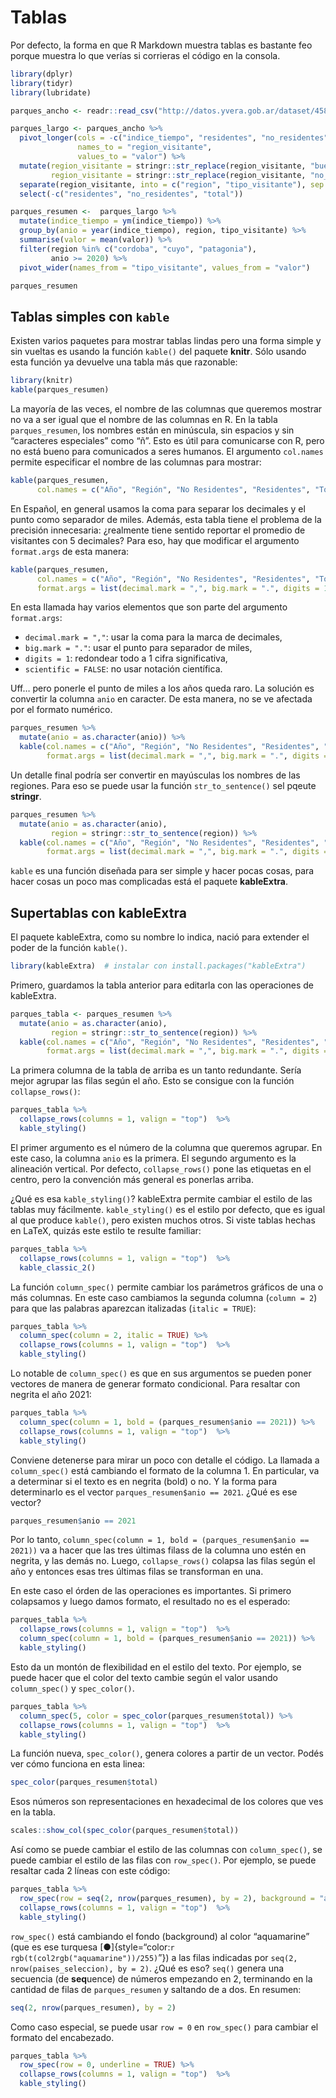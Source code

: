 # Tablas

Por defecto, la forma en que R Markdown muestra tablas es bastante feo porque muestra lo que verías si corrieras el código en la consola.

```r
library(dplyr)
library(tidyr)
library(lubridate)

parques_ancho <- readr::read_csv("http://datos.yvera.gob.ar/dataset/458bcbe1-855c-4bc3-a1c9-cd4e84fedbbc/resource/78aea6ed-761c-4659-bdf2-7fcb0f616fad/download/serie-tiempo-parques-nacionales-mensual.csv")

parques_largo <- parques_ancho %>% 
  pivot_longer(cols = -c("indice_tiempo", "residentes", "no_residentes", "total"),
               names_to = "region_visitante",
               values_to = "valor") %>% 
  mutate(region_visitante = stringr::str_replace(region_visitante, "buenos_aires*", "buenos-aires"),
         region_visitante = stringr::str_replace(region_visitante, "no_residentes", "noresidentes")) %>% 
  separate(region_visitante, into = c("region", "tipo_visitante"), sep = "_") %>% 
  select(-c("residentes", "no_residentes", "total"))

parques_resumen <-  parques_largo %>% 
  mutate(indice_tiempo = ym(indice_tiempo)) %>% 
  group_by(anio = year(indice_tiempo), region, tipo_visitante) %>%  
  summarise(valor = mean(valor)) %>% 
  filter(region %in% c("cordoba", "cuyo", "patagonia"), 
         anio >= 2020) %>% 
  pivot_wider(names_from = "tipo_visitante", values_from = "valor")
```

```r
parques_resumen
```


## Tablas simples con `kable`

Existen varios paquetes para mostrar tablas lindas pero una forma simple y sin vueltas es usando la función `kable()` del paquete **knitr**.
Sólo usando esta función ya devuelve una tabla más que razonable:

```r
library(knitr)
kable(parques_resumen)
```

La mayoría de las veces, el nombre de las columnas que queremos mostrar no va a ser igual que el nombre de las columnas en R.
En la tabla `parques_resumen`, los nombres están en minúscula, sin espacios y sin "caracteres especiales" como "ñ".
Esto es útil para comunicarse con R, pero no está bueno para comunicados a seres humanos.
El argumento `col.names` permite especificar el nombre de las columnas para mostrar:

```r
kable(parques_resumen, 
      col.names = c("Año", "Región", "No Residentes", "Residentes", "Total"))
```

En Español, en general usamos la coma para separar los decimales y el punto como separador de miles.
Además, esta tabla tiene el problema de la precisión innecesaria: ¿realmente tiene sentido reportar el promedio de visitantes con 5 decimales?
Para eso, hay que modificar el argumento `format.args` de esta manera:

```r
kable(parques_resumen, 
      col.names = c("Año", "Región", "No Residentes", "Residentes", "Total"),
      format.args = list(decimal.mark = ",", big.mark = ".", digits = 1, scientific = FALSE))
```
En esta llamada hay varios elementos que son parte del argumento `format.args`: 

-  `decimal.mark = ","`: usar la coma para la marca de decimales, 
-  `big.mark = "."`: usar el punto para separador de miles, 
-  `digits = 1`: redondear todo a 1 cifra significativa,
-  `scientific = FALSE`: no usar notación científica. 


Uff... pero ponerle el punto de miles a los años queda raro.
La solución es convertir la columna `anio` en caracter.
De esta manera, no se ve afectada por el formato numérico.

```r
parques_resumen %>% 
  mutate(anio = as.character(anio)) %>% 
  kable(col.names = c("Año", "Región", "No Residentes", "Residentes", "Total"),
        format.args = list(decimal.mark = ",", big.mark = ".", digits = 1, scientific = FALSE))
```

Un detalle final podría ser convertir en mayúsculas los nombres de las regiones. 
Para eso se puede usar la función `str_to_sentence()` sel pqeute **stringr**. 


```r
parques_resumen %>% 
  mutate(anio = as.character(anio),
         region = stringr::str_to_sentence(region)) %>% 
  kable(col.names = c("Año", "Región", "No Residentes", "Residentes", "Total"),
        format.args = list(decimal.mark = ",", big.mark = ".", digits = 1, scientific = FALSE))
```


`kable` es una función diseñada para ser simple y hacer pocas cosas, para hacer cosas un poco mas complicadas está el paquete **kableExtra**.

## Supertablas con kableExtra

El paquete kableExtra, como su nombre lo indica, nació para extender el poder de la función `kable()`.

```r
library(kableExtra)  # instalar con install.packages("kableExtra")
```

Primero, guardamos la tabla anterior para editarla con las operaciones de kableExtra. 

```r
parques_tabla <- parques_resumen %>% 
  mutate(anio = as.character(anio),
         region = stringr::str_to_sentence(region)) %>% 
  kable(col.names = c("Año", "Región", "No Residentes", "Residentes", "Total"),
        format.args = list(decimal.mark = ",", big.mark = ".", digits = 1, scientific = FALSE))
```

La primera columna de la tabla de arriba es un tanto redundante.
Sería mejor agrupar las filas según el año.
Esto se consigue con la función `collapse_rows()`:

```r
parques_tabla %>% 
  collapse_rows(columns = 1, valign = "top")  %>% 
  kable_styling() 
```

El primer argumento es el número de la columna que queremos agrupar.
En este caso, la columna `anio` es la primera.
El segundo argumento es la alineación vertical.
Por defecto, `collapse_rows()` pone las etiquetas en el centro, pero la convención más general es ponerlas arriba.

¿Qué es esa `kable_styling()`?
kableExtra permite cambiar el estilo de las tablas muy fácilmente.
`kable_styling()` es el estilo por defecto, que es igual al que produce `kable()`, pero existen muchos otros.
Si viste tablas hechas en LaTeX, quizás este estilo te resulte familiar:

```r
parques_tabla %>% 
  collapse_rows(columns = 1, valign = "top")  %>% 
  kable_classic_2()
```

La función `column_spec()` permite cambiar los parámetros gráficos de una o más columnas.
En este caso cambiamos la segunda columna (`column = 2`) para que las palabras aparezcan italizadas (`italic = TRUE`):

```r
parques_tabla %>% 
  column_spec(column = 2, italic = TRUE) %>%
  collapse_rows(columns = 1, valign = "top")  %>%
  kable_styling() 
```

Lo notable de `column_spec()` es que en sus argumentos se pueden poner vectores de manera de generar formato condicional.
Para resaltar con negrita el año 2021:

```r
parques_tabla %>% 
  column_spec(column = 1, bold = (parques_resumen$anio == 2021)) %>%
  collapse_rows(columns = 1, valign = "top")  %>%
  kable_styling() 
```

Conviene detenerse para mirar un poco con detalle el código.
La llamada a `column_spec()` está cambiando el formato de la columna 1.
En particular, va a determinar si el texto es en negrita (bold) o no.
Y la forma para determinarlo es el vector `parques_resumen$anio == 2021`.
¿Qué es ese vector?

```r
parques_resumen$anio == 2021
```

Por lo tanto, `column_spec(column = 1, bold = (parques_resumen$anio == 2021))` va a hacer que las tres últimas filass de la columna uno estén en negrita, y las demás no.
Luego, `collapse_rows()` colapsa las filas según el año y entonces esas tres últimas filas se transforman en una.

En este caso el órden de las operaciones es importantes. 
Si primero colapsamos y luego damos formato, el resultado no es el esperado:

```r
parques_tabla %>% 
  collapse_rows(columns = 1, valign = "top")  %>%
  column_spec(column = 1, bold = (parques_resumen$anio == 2021)) %>%
  kable_styling() 
```

Esto da un montón de flexibilidad en el estilo del texto.
Por ejemplo, se puede hacer que el color del texto cambie según el valor usando `column_spec()` y `spec_color()`.

```r
parques_tabla %>% 
  column_spec(5, color = spec_color(parques_resumen$total)) %>% 
  collapse_rows(columns = 1, valign = "top")  %>%
  kable_styling() 
```

La función nueva, `spec_color()`, genera colores a partir de un vector.
Podés ver cómo funciona en esta linea:

```r
spec_color(parques_resumen$total)
```

Esos números son representaciones en hexadecimal de los colores que ves en la tabla.

```r
scales::show_col(spec_color(parques_resumen$total))
```

Así como se puede cambiar el estilo de las columnas con `column_spec()`, se puede cambiar el estilo de las filas con `row_spec()`.
Por ejemplo, se puede resaltar cada 2 líneas con este código:

```r
parques_tabla %>% 
  row_spec(row = seq(2, nrow(parques_resumen), by = 2), background = "aquamarine") %>% 
  collapse_rows(columns = 1, valign = "top")  %>%
  kable_styling() 
```

`row_spec()` está cambiando el fondo (background) al color "aquamarine" (que es ese turquesa [●]{style="color:`r rgb(t(col2rgb("aquamarine"))/255)`"}) a las filas indicadas por `seq(2, nrow(paises_seleccion), by = 2)`.
¿Qué es eso?
`seq()` genera una secuencia (de **seq**uence) de números empezando en 2, terminando en la cantidad de filas de `parques_resumen` y saltando de a dos.
En resumen:

```r
seq(2, nrow(parques_resumen), by = 2)
```

Como caso especial, se puede usar `row = 0` en `row_spec()` para cambiar el formato del encabezado.

```r
parques_tabla %>% 
  row_spec(row = 0, underline = TRUE) %>% 
  collapse_rows(columns = 1, valign = "top")  %>%
  kable_styling() 
```
